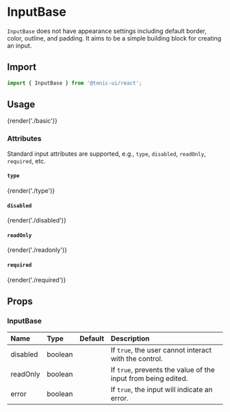 # InputBase

`InputBase` does not have appearance settings including default border, color, outline, and padding. It aims to be a simple building block for creating an input.

## Import

```js
import { InputBase } from '@tonic-ui/react';
```

## Usage

{render('./basic')}

### Attributes

Standard input attributes are supported, e.g., `type`, `disabled`, `readOnly`, `required`, etc.

#### `type`

{render('./type')}

#### `disabled`

{render('./disabled')}

#### `readOnly`

{render('./readonly')}

#### `required`

{render('./required')}

## Props

### InputBase

| Name | Type | Default | Description |
| :--- | :--- | :------ | :---------- |
| disabled | boolean | | If `true`, the user cannot interact with the control. |
| readOnly | boolean | | If `true`, prevents the value of the input from being edited. |
| error | boolean | | If `true`, the input will indicate an error. |
